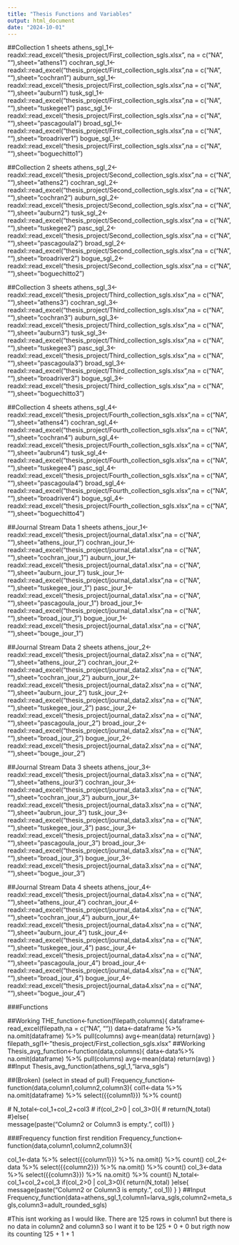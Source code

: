 ```yaml
---
title: "Thesis Functions and Variables"
output: html_document
date: "2024-10-01"
---
```


##Collection 1 sheets
athens_sgl_1<-readxl::read_excel("thesis_project/First_collection_sgls.xlsx", na = c("NA", ""),sheet="athens1")
cochran_sgl_1<-readxl::read_excel("thesis_project/First_collection_sgls.xlsx",na = c("NA", ""),sheet="cochran1")
auburn_sgl_1<-readxl::read_excel("thesis_project/First_collection_sgls.xlsx",na = c("NA", ""),sheet="auburn1")
tusk_sgl_1<-readxl::read_excel("thesis_project/First_collection_sgls.xlsx",na = c("NA", ""),sheet="tuskegee1")
pasc_sgl_1<-readxl::read_excel("thesis_project/First_collection_sgls.xlsx",na = c("NA", ""),sheet="pascagoula1")
broad_sgl_1<-readxl::read_excel("thesis_project/First_collection_sgls.xlsx",na = c("NA", ""),sheet="broadriver1")
bogue_sgl_1<-readxl::read_excel("thesis_project/First_collection_sgls.xlsx",na = c("NA", ""),sheet="boguechitto1")

##Collection 2 sheets
athens_sgl_2<-readxl::read_excel("thesis_project/Second_collection_sgls.xlsx",na = c("NA", ""),sheet="athens2")
cochran_sgl_2<-readxl::read_excel("thesis_project/Second_collection_sgls.xlsx",na = c("NA", ""),sheet="cochran2")
auburn_sgl_2<-readxl::read_excel("thesis_project/Second_collection_sgls.xlsx",na = c("NA", ""),sheet="auburn2")
tusk_sgl_2<-readxl::read_excel("thesis_project/Second_collection_sgls.xlsx",na = c("NA", ""),sheet="tuskegee2")
pasc_sgl_2<-readxl::read_excel("thesis_project/Second_collection_sgls.xlsx",na = c("NA", ""),sheet="pascagoula2")
broad_sgl_2<-readxl::read_excel("thesis_project/Second_collection_sgls.xlsx",na = c("NA", ""),sheet="broadriver2")
bogue_sgl_2<-readxl::read_excel("thesis_project/Second_collection_sgls.xlsx",na = c("NA", ""),sheet="boguechitto2")

##Collection 3 sheets
athens_sgl_3<-readxl::read_excel("thesis_project/Third_collection_sgls.xlsx",na = c("NA", ""),sheet="athens3")
cochran_sgl_3<-readxl::read_excel("thesis_project/Third_collection_sgls.xlsx",na = c("NA", ""),sheet="cochran3")
auburn_sgl_3<-readxl::read_excel("thesis_project/Third_collection_sgls.xlsx",na = c("NA", ""),sheet="auburn3")
tusk_sgl_3<-readxl::read_excel("thesis_project/Third_collection_sgls.xlsx",na = c("NA", ""),sheet="tuskegee3")
pasc_sgl_3<-readxl::read_excel("thesis_project/Third_collection_sgls.xlsx",na = c("NA", ""),sheet="pascagoula3")
broad_sgl_3<-readxl::read_excel("thesis_project/Third_collection_sgls.xlsx",na = c("NA", ""),sheet="broadriver3")
bogue_sgl_3<-readxl::read_excel("thesis_project/Third_collection_sgls.xlsx",na = c("NA", ""),sheet="boguechitto3")

##Collection 4 sheets
athens_sgl_4<-readxl::read_excel("thesis_project/Fourth_collection_sgls.xlsx",na = c("NA", ""),sheet="athens4")
cochran_sgl_4<-readxl::read_excel("thesis_project/Fourth_collection_sgls.xlsx",na = c("NA", ""),sheet="cochran4")
auburn_sgl_4<-readxl::read_excel("thesis_project/Fourth_collection_sgls.xlsx",na = c("NA", ""),sheet="aubrun4")
tusk_sgl_4<-readxl::read_excel("thesis_project/Fourth_collection_sgls.xlsx",na = c("NA", ""),sheet="tuskegee4")
pasc_sgl_4<-readxl::read_excel("thesis_project/Fourth_collection_sgls.xlsx",na = c("NA", ""),sheet="pascagoula4")
broad_sgl_4<-readxl::read_excel("thesis_project/Fourth_collection_sgls.xlsx",na = c("NA", ""),sheet="broadriver4")
bogue_sgl_4<-readxl::read_excel("thesis_project/Fourth_collection_sgls.xlsx",na = c("NA", ""),sheet="boguechitto4")


##Journal Stream Data 1 sheets
athens_jour_1<-readxl::read_excel("thesis_project/journal_data1.xlsx",na = c("NA", ""),sheet="athens_jour_1")
cochran_jour_1<-readxl::read_excel("thesis_project/journal_data1.xlsx",na = c("NA", ""),sheet="cochran_jour_1")
auburn_jour_1<-readxl::read_excel("thesis_project/journal_data1.xlsx",na = c("NA", ""),sheet="auburn_jour_1")
tusk_jour_1<-readxl::read_excel("thesis_project/journal_data1.xlsx",na = c("NA", ""),sheet="tuskegee_jour_1")
pasc_jour_1<-readxl::read_excel("thesis_project/journal_data1.xlsx",na = c("NA", ""),sheet="pascagoula_jour_1")
broad_jour_1<-readxl::read_excel("thesis_project/journal_data1.xlsx",na = c("NA", ""),sheet="broad_jour_1")
bogue_jour_1<-readxl::read_excel("thesis_project/journal_data1.xlsx",na = c("NA", ""),sheet="bouge_jour_1")

##Journal Stream Data 2 sheets
athens_jour_2<-readxl::read_excel("thesis_project/journal_data2.xlsx",na = c("NA", ""),sheet="athens_jour_2")
cochran_jour_2<-readxl::read_excel("thesis_project/journal_data2.xlsx",na = c("NA", ""),sheet="cochran_jour_2")
auburn_jour_2<-readxl::read_excel("thesis_project/journal_data2.xlsx",na = c("NA", ""),sheet="auburn_jour_2")
tusk_jour_2<-readxl::read_excel("thesis_project/journal_data2.xlsx",na = c("NA", ""),sheet="tuskegee_jour_2")
pasc_jour_2<-readxl::read_excel("thesis_project/journal_data2.xlsx",na = c("NA", ""),sheet="pascagoula_jour_2")
broad_jour_2<-readxl::read_excel("thesis_project/journal_data2.xlsx",na = c("NA", ""),sheet="broad_jour_2")
bogue_jour_2<-readxl::read_excel("thesis_project/journal_data2.xlsx",na = c("NA", ""),sheet="bouge_jour_2")

##Journal Stream Data 3 sheets
athens_jour_3<-readxl::read_excel("thesis_project/journal_data3.xlsx",na = c("NA", ""),sheet="athens_jour3")
cochran_jour_3<-readxl::read_excel("thesis_project/journal_data3.xlsx",na = c("NA", ""),sheet="cochran_jour_3")
auburn_jour_3<-readxl::read_excel("thesis_project/journal_data3.xlsx",na = c("NA", ""),sheet="aubrun_jour_3")
tusk_jour_3<-readxl::read_excel("thesis_project/journal_data3.xlsx",na = c("NA", ""),sheet="tuskegee_jour_3")
pasc_jour_3<-readxl::read_excel("thesis_project/journal_data3.xlsx",na = c("NA", ""),sheet="pascagoula_jour_3")
broad_jour_3<-readxl::read_excel("thesis_project/journal_data3.xlsx",na = c("NA", ""),sheet="broad_jour_3")
bogue_jour_3<-readxl::read_excel("thesis_project/journal_data3.xlsx",na = c("NA", ""),sheet="bogue_jour_3")

##Journal Stream Data 4 sheets
athens_jour_4<-readxl::read_excel("thesis_project/journal_data4.xlsx",na = c("NA", ""),sheet="athens_jour_4")
cochran_jour_4<-readxl::read_excel("thesis_project/journal_data4.xlsx",na = c("NA", ""),sheet="cochran_jour_4")
auburn_jour_4<-readxl::read_excel("thesis_project/journal_data4.xlsx",na = c("NA", ""),sheet="auburn_jour_4")
tusk_jour_4<-readxl::read_excel("thesis_project/journal_data4.xlsx",na = c("NA", ""),sheet="tuskegee_jour_4")
pasc_jour_4<-readxl::read_excel("thesis_project/journal_data4.xlsx",na = c("NA", ""),sheet="pascagoula_jour_4")
broad_jour_4<-readxl::read_excel("thesis_project/journal_data4.xlsx",na = c("NA", ""),sheet="broad_jour_4")
bogue_jour_4<-readxl::read_excel("thesis_project/journal_data4.xlsx",na = c("NA", ""),sheet="bogue_jour_4")

###Functions

##Working
THE_function<-function(filepath,columns){
dataframe<-read_excel(filepath,na = c("NA", ""))
 data<-dataframe %>% 
 na.omit(dataframe) %>% 
 pull(columns)
avg<-mean(data)
return(avg)
}
filepath_sgl1<-"thesis_project/First_collection_sgls.xlsx"
##Working
Thesis_avg_function<-function(data,columns){
    data<-data%>% 
        na.omit(dataframe) %>% 
        pull(columns)
    avg<-mean(data)
    return(avg)
}
##Input
Thesis_avg_function(athens_sgl_1,"larva_sgls")

##(Broken) (select in stead of pull)
 Frequency_function<-function(data,column1,column2,column3){
     col1<-data %>% 
          na.omit(dataframe) %>% 
           select({{column1}}) %>% 
           count()
 
 #      N_total<-col_1+col_2+col3
 #       if(col_2>0 | col_3>0){
 #          return(N_total)
 #}else{    
 message(paste("Column2 or Column3 is empty.",  col1))
 }

###Frequency function first rendition
Frequency_function<-function(data,column1,column2,column3){
  
  col_1<-data %>% 
    select({{column1}}) %>% 
    na.omit() %>% 
    count()
  col_2<-data %>%
    select({{column2}}) %>%
    na.omit() %>% 
    count()
  col_3<-data %>%
    select({{column3}}) %>%
    na.omit() %>%
    count()
  N_total<-col_1+col_2+col_3
  if(col_2>0 | col_3>0){
    return(N_total)
    }else{
      message(paste("Column2 or Column3 is empty.", col_1))
      }
}
##Input
Frequency_function(data=athens_sgl_1,column1=larva_sgls,column2=meta_sgls,column3=adult_rounded_sgls)

#This isnt working as I would like. There are 125 rows in column1 but there is no data in column2 and column3 so I want it to be 125 + 0 + 0 but rigth now its counting 125 + 1 + 1